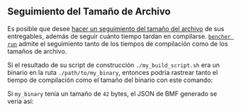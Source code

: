 
## Seguimiento del Tamaño de Archivo

Es posible que desee [hacer un seguimiento del tamaño del archivo][track file size] de sus entregables, además de seguir cuánto tiempo tardan en compilarse. <code><a href="/es/docs/explanation/bencher-run/">bencher run</a></code> admite el seguimiento tanto de los tiempos de compilación como de los tamaños de archivo.

Si el resultado de su script de construcción `./my_build_script.sh` era un binario en la ruta `./path/to/my_binary`, entonces podría rastrear tanto el tiempo de compilación como el tamaño del binario con este comando:

<FileSize />

Si `my_binary` tenía un tamaño de `42` bytes, el JSON de BMF generado se vería así:

<FileSizeJson />

[track file size]: /es/docs/how-to/track-file-size/